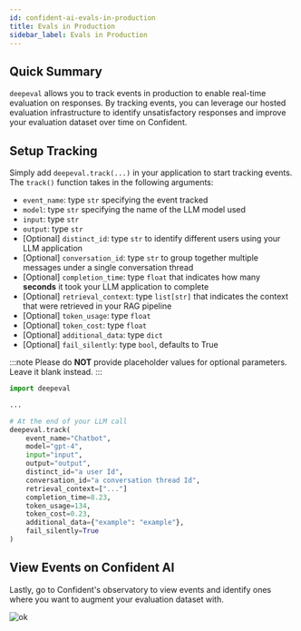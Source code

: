 ```yaml
---
id: confident-ai-evals-in-production
title: Evals in Production
sidebar_label: Evals in Production
---
```


## Quick Summary

`deepeval` allows you to track events in production to enable real-time evaluation on responses. By tracking events, you can leverage our hosted evaluation infrastructure to identify unsatisfactory responses and improve your evaluation dataset over time on Confident.

## Setup Tracking

Simply add `deepeval.track(...)` in your application to start tracking events. The `track()` function takes in the following arguments:

- `event_name`: type `str` specifying the event tracked
- `model`: type `str` specifying the name of the LLM model used
- `input`: type `str`
- `output`: type `str`
- [Optional] `distinct_id`: type `str` to identify different users using your LLM application
- [Optional] `conversation_id`: type `str` to group together multiple messages under a single conversation thread
- [Optional] `completion_time`: type `float` that indicates how many **seconds** it took your LLM application to complete
- [Optional] `retrieval_context`: type `list[str]` that indicates the context that were retrieved in your RAG pipeline
- [Optional] `token_usage`: type `float`
- [Optional] `token_cost`: type `float`
- [Optional] `additional_data`: type `dict`
- [Optional] `fail_silently`: type `bool`, defaults to True

:::note
Please do **NOT** provide placeholder values for optional parameters. Leave it blank instead.
:::

```python
import deepeval

...

# At the end of your LLM call
deepeval.track(
    event_name="Chatbot",
    model="gpt-4",
    input="input",
    output="output",
    distinct_id="a user Id",
    conversation_id="a conversation thread Id",
    retrieval_context=["..."]
    completion_time=8.23,
    token_usage=134,
    token_cost=0.23,
    additional_data={"example": "example"},
    fail_silently=True
)

```

## View Events on Confident AI

Lastly, go to Confident's observatory to view events and identify ones where you want to augment your evaluation dataset with.

![ok](https://d2lsxfc3p6r9rv.cloudfront.net/observatory.png)
